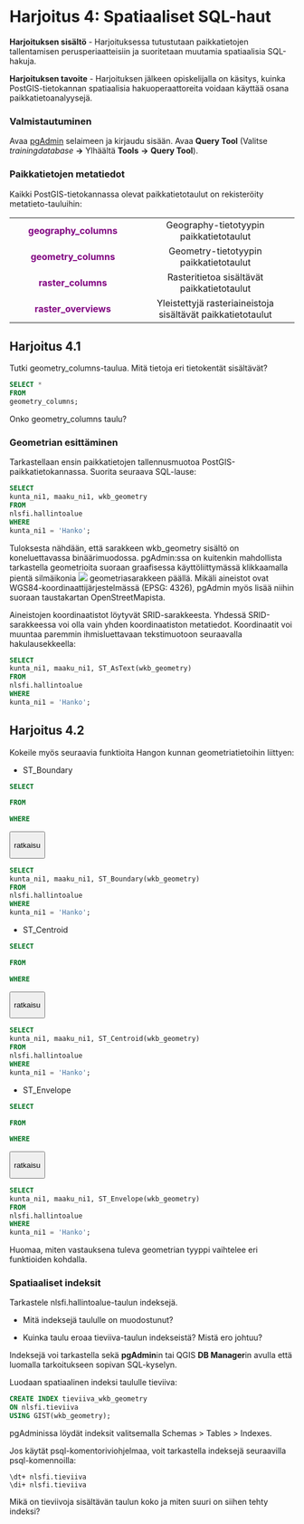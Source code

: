 # Harjoitus 4: Spatiaaliset SQL-haut

**Harjoituksen sisältö** - Harjoituksessa tutustutaan paikkatietojen tallentamisen perusperiaatteisiin ja suoritetaan muutamia spatiaalisia SQL-hakuja.

**Harjoituksen tavoite** - Harjoituksen jälkeen opiskelijalla on käsitys, kuinka PostGIS-tietokannan spatiaalisia hakuoperaattoreita voidaan käyttää osana paikkatietoanalyysejä.

### Valmistautuminen

Avaa [pgAdmin](/pgadmin) selaimeen ja kirjaudu sisään. Avaa **Query Tool** (Valitse *trainingdatabase* **-\>** Ylhäältä **Tools** **-\>** **Query Tool**).

### Paikkatietojen metatiedot

Kaikki PostGIS-tietokannassa olevat paikkatietotaulut on rekisteröity metatieto-tauluihin:

|                                               |                                                             |
|:------------------------------:|:--------------------------------------:|
| [**geography_columns**]{style="color:purple"} |           Geography-tietotyypin paikkatietotaulut           |
| [**geometry_columns**]{style="color:purple"}  |           Geometry-tietotyypin paikkatietotaulut            |
|  [**raster_columns**]{style="color:purple"}   |         Rasteritietoa sisältävät paikkatietotaulut          |
| [**raster_overviews**]{style="color:purple"}  | Yleistettyjä rasteriaineistoja sisältävät paikkatietotaulut |

## Harjoitus 4.1

Tutki geometry_columns-taulua. Mitä tietoja eri tietokentät sisältävät?

::: code-box
``` sql
SELECT *
FROM
geometry_columns;
```
:::

::: hint-box
Onko geometry_columns taulu?
:::

### Geometrian esittäminen

Tarkastellaan ensin paikkatietojen tallennusmuotoa PostGIS-paikkatietokannassa. Suorita seuraava SQL-lause:

::: code-box
``` sql
SELECT
kunta_ni1, maaku_ni1, wkb_geometry
FROM
nlsfi.hallintoalue
WHERE
kunta_ni1 = 'Hanko';
```
:::

Tuloksesta nähdään, että sarakkeen wkb_geometry sisältö on koneluettavassa binäärimuodossa. pgAdmin:ssa on kuitenkin mahdollista tarkastella geometrioita suoraan graafisessa käyttöliittymässä klikkaamalla pientä silmäikonia ![](img/pgadmin_geom.png) geometriasarakkeen päällä. Mikäli aineistot ovat WGS84-koordinaattijärjestelmässä (EPSG: 4326), pgAdmin myös lisää niihin suoraan taustakartan OpenStreetMapista.

Aineistojen koordinaatistot löytyvät SRID-sarakkeesta. Yhdessä SRID-sarakkeessa voi olla vain yhden koordinaatiston metatiedot. Koordinaatit voi muuntaa paremmin ihmisluettavaan tekstimuotoon seuraavalla hakulausekkeella:

::: code-box
``` sql
SELECT
kunta_ni1, maaku_ni1, ST_AsText(wkb_geometry)
FROM
nlsfi.hallintoalue
WHERE
kunta_ni1 = 'Hanko';
```
:::

## Harjoitus 4.2

Kokeile myös seuraavia funktioita Hangon kunnan geometriatietoihin liittyen:

-   ST_Boundary

::: code-box
``` sql
SELECT

FROM

WHERE

```
:::

<button onclick="toggleAnswer(this)" class="btn answer_btn">

ratkaisu

</button>

::: hidden-box
::: code-box
``` sql
SELECT
kunta_ni1, maaku_ni1, ST_Boundary(wkb_geometry)
FROM
nlsfi.hallintoalue
WHERE
kunta_ni1 = 'Hanko';
```
:::
:::

-   ST_Centroid

::: code-box
``` sql
SELECT

FROM

WHERE

```
:::

<button onclick="toggleAnswer(this)" class="btn answer_btn">

ratkaisu

</button>

::: hidden-box
::: code-box
``` sql
SELECT
kunta_ni1, maaku_ni1, ST_Centroid(wkb_geometry)
FROM
nlsfi.hallintoalue
WHERE
kunta_ni1 = 'Hanko';
```
:::
:::

-   ST_Envelope

::: code-box
``` sql
SELECT

FROM

WHERE

```
:::

<button onclick="toggleAnswer(this)" class="btn answer_btn">

ratkaisu

</button>

::: hidden-box
::: code-box
``` sql
SELECT
kunta_ni1, maaku_ni1, ST_Envelope(wkb_geometry)
FROM
nlsfi.hallintoalue
WHERE
kunta_ni1 = 'Hanko';
```
:::
:::

Huomaa, miten vastauksena tuleva geometrian tyyppi vaihtelee eri funktioiden kohdalla.

### Spatiaaliset indeksit

Tarkastele nlsfi.hallintoalue-taulun indeksejä. 

- Mitä indeksejä taululle on muodostunut? 

- Kuinka taulu eroaa tieviiva-taulun indekseistä? Mistä ero johtuu?

Indeksejä voi tarkastella sekä **pgAdmin**in tai QGIS **DB Manager**in avulla että luomalla tarkoitukseen sopivan SQL-kyselyn.

Luodaan spatiaalinen indeksi taululle tieviiva:

::: code-box
``` sql
CREATE INDEX tieviiva_wkb_geometry
ON nlsfi.tieviiva
USING GIST(wkb_geometry);
```
:::

pgAdminissa löydät indeksit valitsemalla Schemas \> Tables \> Indexes.

Jos käytät psql-komentoriviohjelmaa, voit tarkastella indeksejä seuraavilla psql-komennoilla:

::: commandline-box
```         
\dt+ nlsfi.tieviiva
\di+ nlsfi.tieviiva
```
:::

Mikä on tieviivoja sisältävän taulun koko ja miten suuri on siihen tehty indeksi?
